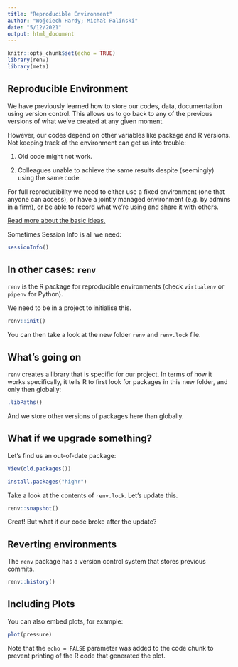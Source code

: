 ```yaml
---
title: "Reproducible Environment"
author: "Wojciech Hardy; Michał Paliński"
date: "5/12/2021"
output: html_document
---
```


```r
knitr::opts_chunk$set(echo = TRUE)
library(renv)
library(meta)
```

## Reproducible Environment

We have previously learned how to store our codes, data, documentation using version control. This allows us to go back to any of the previous versions of what we've created at any given moment.

However, our codes depend on other variables like package and R versions. Not keeping track of the environment can get us into trouble:

1) Old code might not work.

2) Colleagues unable to achieve the same results despite (seemingly) using the same code.

For full reproducibility we need to either use a fixed environment (one that anyone can access), or have a jointly managed environment (e.g. by admins in a firm), or be able to record what we're using and share it with others.

[Read more about the basic ideas.](https://environments.rstudio.com/)

Sometimes Session Info is all we need:

```r
sessionInfo()
```

## In other cases: `renv`

`renv` is the R package for reproducible environments (check `virtualenv` or `pipenv` for Python). 

We need to be in a project to initialise this.

```r
renv::init()
```

You can then take a look at the new folder `renv` and `renv.lock` file.

## What's going on

`renv` creates a library that is specific for our project. In terms of how it works specifically, it tells R to first look for packages in this new folder, and only then globally:

```r
.libPaths()
```
And we store other versions of packages here than globally.

## What if we upgrade something?

Let's find us an out-of-date package:

```r
View(old.packages())
```

```r
install.packages("highr")
```
Take a look at the contents of `renv.lock`. Let's update this.

```r
renv::snapshot()
```
Great! But what if our code broke after the update? 

## Reverting environments

The `renv` package has a version control system that stores previous commits.

```r
renv::history()
```


## Including Plots

You can also embed plots, for example:

```r
plot(pressure)
```

Note that the `echo = FALSE` parameter was added to the code chunk to prevent printing of the R code that generated the plot.
